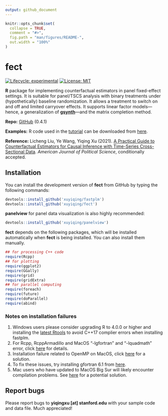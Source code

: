 ```yaml
---
output: github_document
---
```


<!-- README.md is generated from README.Rmd. Please edit that file -->

```r
knitr::opts_chunk$set(
  collapse = TRUE,
  comment = "#>",
  fig.path = "man/figures/README-",
  out.width = "100%"
)
```

# fect

<!-- badges: start -->
[![Lifecycle: experimental](https://img.shields.io/badge/lifecycle-experimental-orange.svg)](https://www.tidyverse.org/lifecycle/#experimental)
[![License: MIT](https://img.shields.io/badge/License-MIT-yellow.svg)](https://opensource.org/licenses/MIT)
<!-- badges: end -->

**R** package for implementing counterfactual estimators in panel fixed-effect settings. It is suitable for panel/TSCS analysis with binary treatments under (hypothetically) baseline randomization. It allows a treatment to switch on and off and limited carryover effects. It supports linear factor models---hence, a generalization of [**gsynth**](https://yiqingxu.org/packages/gsynth/index.html)---and the matrix completion method. 

**Repo:** [GitHub](https://github.com/xuyiqing/fect) (0.4.1) 

**Examples:** R code used in the [tutorial](https://yiqingxu.org/packages/fect/articles/tutorial.html) can be downloaded from [here](fect_examples.R).

**Reference:** Licheng Liu, Ye Wang, Yiqing Xu (2021). [A Practical Guide to Counterfactual Estimators for Causal Inference with Time-Series Cross-Sectional Data](https://papers.ssrn.com/abstract=3555463). *American Journal of Political Science*, conditionally accepted.


## Installation

<!---
You can install **fect** directly from CRAN by typing the following command in the **R** console: 

```r
install.packages('fect', type = 'source')
```
--->

You can install the development version of **fect** from GitHub by typing the following commands:
```r
devtools::install_github('xuyiqing/fastplm')
devtools::install_github('xuyiqing/fect')
```

**panelview** for panel data visualization is also highly recommended:
```r
devtools::install_github('xuyiqing/panelview')
```

**fect** depends on the following packages, which will be installed automatically when **fect** is being installed. You can also install them manually.
```r
## for processing C++ code
require(Rcpp) 
## for plotting
require(ggplot2)  
require(GGally) 
require(grid)
require(gridExtra)
## for parallel computing 
require(foreach)
require(future)  
require(doParallel) 
require(abind) 
```

### Notes on installation failures

1. Windows users please consider upgrading R to 4.0.0 or higher and installing the [latest Rtools](https://cran.r-project.org/bin/windows/Rtools/) to avoid C++17 complier errors when installing fastplm. 
2. For Rcpp, RcppArmadillo and MacOS "-lgfortran" and "-lquadmath" error, click [here]( http://thecoatlessprofessor.com/programming/rcpp-rcpparmadillo-and-os-x-mavericks-lgfortran-and-lquadmath-error/) for details.
3. Installation failure related to OpenMP on MacOS, click [here](http://thecoatlessprofessor.com/programming/openmp-in-r-on-os-x/) for a solution.
4. To fix these issues, try installing gfortran 6.1 from [here]( https://gcc.gnu.org/wiki/GFortranBinaries#MacOS clang4 R Binaries from https://github.com/coatless/r-macos-clang).
5. Mac users who have updated to MacOS Big Sur will likely encounter compilation problems. See [here](http://yiqingxu.org/public/BigSurError.pdf) for a potential solution.

## Report bugs

Please report bugs to **yiqingxu [at] stanford.edu** with your sample code and data file. Much appreciated!


